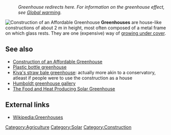 {{topic header| default.png |Greenhouses}}
:''Greenhouse redirects here. For information on the greenhouse effect, see [[Global warming]].''

[[File:GreenhouseCLOSEUP.jpg|thumb|[[Construction of an Affordable Greenhouse]]]]
'''Greenhouses''' are house-like constructions of about 2 m in height, most often composed of a metal frame on which glass rests. They are one (expensive) way of [[growing under cover]].

==See also==
*[[Construction of an Affordable Greenhouse]]
*[[Plastic bottle greenhouse]]
*[[Kiva's straw bale greenhouse]]: actually more akin to a conservatory, atleast if people were to use the construction as a house
*[[Humboldt greenhouse gallery]]
*[[The Food and Heat Producing Solar Greenhouse]]

== External links ==
* [[Wikipedia:Greenhouses]]

{{Solar navbox}}

[[Category:Agriculture]]
[[Category:Solar]]
[[Category:Construction]]